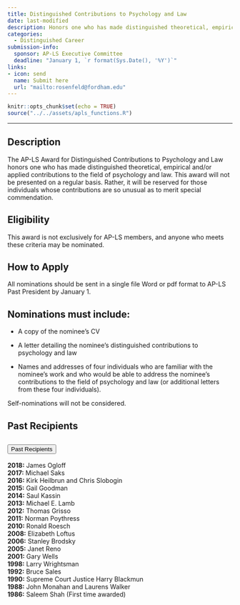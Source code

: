 ```yaml
---
title: Distinguished Contributions to Psychology and Law
date: last-modified
description: Honors one who has made distinguished theoretical, empirical, and/or applied contributions to the field of psychology and law.
categories: 
  - Distinguished Career
submission-info:  
  sponsor: AP-LS Executive Committee
  deadline: "January 1, `r format(Sys.Date(), '%Y')`"
links:
- icon: send
  name: Submit here
  url: "mailto:rosenfeld@fordham.edu"
---
```


```r
knitr::opts_chunk$set(echo = TRUE)
source("../../assets/apls_functions.R")
```

<hr>

::: panel-tabset
## Description

The AP-LS Award for Distinguished Contributions to Psychology and Law honors one who has made distinguished theoretical, empirical and/or applied contributions to the field of psychology and law. This award will not be presented on a regular basis. Rather, it will be reserved for those individuals whose contributions are so unusual as to merit special commendation.

## Eligibility

This award is not exclusively for AP-LS members, and anyone who meets these criteria may be nominated.

## How to Apply

All nominations should be sent in a single file Word or pdf format to AP-LS Past President by January 1.

::: callout-tip
## Nominations must include:

-   A copy of the nominee's CV

-   A letter detailing the nominee's distinguished contributions to psychology and law

-   Names and addresses of four individuals who are familiar with the nominee's work and who would be able to address the nominee's contributions to the field of psychology and law (or additional letters from these four individuals).

Self-nominations will not be considered.
:::

## Past Recipients

```{=html}

    <!-- Past recipients -->

<div class="accordion" id="accordionExample">
  <div class="accordion-item">
    <h2 class="accordion-header" id="headingOne">
      <button class="accordion-button" type="button" data-bs-toggle="collapse" data-bs-target="#collapseOne" aria-expanded="false" aria-controls="collapseOne">
        Past Recipients
      </button>
    </h2>
    <div id="collapseOne" class="accordion-collapse collapse" aria-labelledby="headingOne" data-bs-parent="#accordionExample" style="">
      <div class="accordion-body">  
      
      <strong>2018:</strong> James Ogloff <br>
      <strong>2017:</strong> Michael Saks <br>
      <strong>2016:</strong> Kirk Heilbrun and Chris Slobogin <br>
      <strong>2015:</strong> Gail Goodman <br>
      <strong>2014:</strong> Saul Kassin <br>
      <strong>2013:</strong> Michael E. Lamb <br>
      <strong>2012:</strong> Thomas Grisso <br>
      <strong>2011:</strong> Norman Poythress <br>
      <strong>2010:</strong> Ronald Roesch <br>
      <strong>2008:</strong> Elizabeth Loftus <br>
      <strong>2006:</strong> Stanley Brodsky <br>
      <strong>2005:</strong> Janet Reno <br>
      <strong>2001:</strong> Gary Wells <br>
      <strong>1998:</strong> Larry Wrightsman <br>
      <strong>1992:</strong> Bruce Sales <br>
      <strong>1990:</strong> Supreme Court Justice Harry Blackmun <br>
      <strong>1988:</strong> John Monahan and Laurens Walker <br>
      <strong>1986:</strong> Saleem Shah (First time awarded)
```

:::